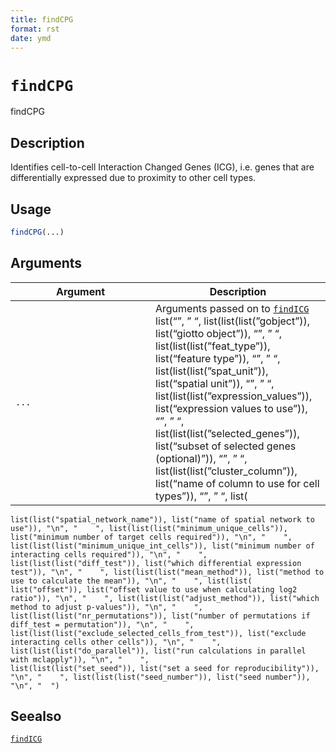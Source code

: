 ```yaml
--- 
title: findCPG 
format: rst 
date: ymd 
--- 
```

# `findCPG`

findCPG


## Description

Identifies cell-to-cell Interaction Changed Genes (ICG),
 i.e. genes that are differentially expressed due to proximity to other cell types.


## Usage

```r
findCPG(...)
```


## Arguments

Argument      |Description
------------- |----------------
`...`     |      Arguments passed on to [`findICG`](#findicg)   list("\n", "    ", list(list(list("gobject")), list("giotto object")), "\n", "    ", list(list(list("feat_type")), list("feature type")), "\n", "    ", list(list(list("spat_unit")), list("spatial unit")), "\n", "    ", list(list(list("expression_values")), list("expression values to use")), "\n", "    ", list(list(list("selected_genes")), list("subset of selected genes (optional)")), "\n", "    ", list(list(list("cluster_column")), list("name of column to use for cell types")), "\n", "    ", list(
    list(list("spatial_network_name")), list("name of spatial network to use")), "\n", "    ", list(list(list("minimum_unique_cells")), list("minimum number of target cells required")), "\n", "    ", list(list(list("minimum_unique_int_cells")), list("minimum number of interacting cells required")), "\n", "    ", list(list(list("diff_test")), list("which differential expression test")), "\n", "    ", list(list(list("mean_method")), list("method to use to calculate the mean")), "\n", "    ", list(list(
    list("offset")), list("offset value to use when calculating log2 ratio")), "\n", "    ", list(list(list("adjust_method")), list("which method to adjust p-values")), "\n", "    ", list(list(list("nr_permutations")), list("number of permutations if diff_test = permutation")), "\n", "    ", list(list(list("exclude_selected_cells_from_test")), list("exclude interacting cells other cells")), "\n", "    ", list(list(list("do_parallel")), list("run calculations in parallel with mclapply")), "\n", "    ", 
    list(list(list("set_seed")), list("set a seed for reproducibility")), "\n", "    ", list(list(list("seed_number")), list("seed number")), "\n", "  ")


## Seealso

[`findICG`](#findicg)



